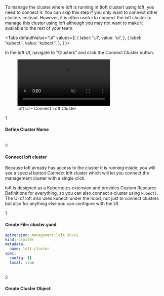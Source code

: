 
To manage the cluster where loft is running in (loft cluster) using loft, you need to connect it. You can skip this step if you only want to connect other clusters instead. However, it is often useful to connect the loft cluster to manage this cluster using loft although you may not want to make it available to the rest of your team.

<Tabs
  defaultValue="ui"
  values={[
    { label: 'UI', value: 'ui', },
    { label: 'kubectl', value: 'kubectl', },
  ]
}>
<TabItem value="ui">

In the loft UI, navigate to "Clusters" and click the <Highlight>Connect Cluster</Highlight> button.

<figure class="frame">
  <video controls loop autoplay="true" muted>
    <source src="/docs/media/ui/clusters/connect-cluster-loft.mp4" type="video/mp4" />
  </video>
  <figcaption>loft UI - Connect Loft Cluster</figcaption>
</figure>

<Step>1</Step>

#### Define Cluster Name

<ChooseClusterNameFragment/>

<br/>
<Step>2</Step>

#### Connect loft cluster
Because loft already has access to the cluster it is running inside, you will see a special button <Highlight>Connect loft cluster</Highlight> which will let you connect the management cluster with a single click.

</TabItem>

<TabItem value="kubectl">

loft is designed as a Kubernetes extension and provides Custom Resource Definitions for everything, so you can also connect a cluster using `kubectl`. The UI of loft also uses kubectl under the hood, not just to connect clusters but also for anything else you can configure with the UI.

<Step>1</Step>

#### Create File: cluster.yaml

```yaml {7}
apiVersion: management.loft.sh/v1
kind: Cluster
metadata:
  name: loft-cluster
spec:
  config: {}
  local: true
```

<br />
<Step>2</Step>

#### Create Cluster Object

<CreateClusterFragment/>

</TabItem>
</Tabs>
